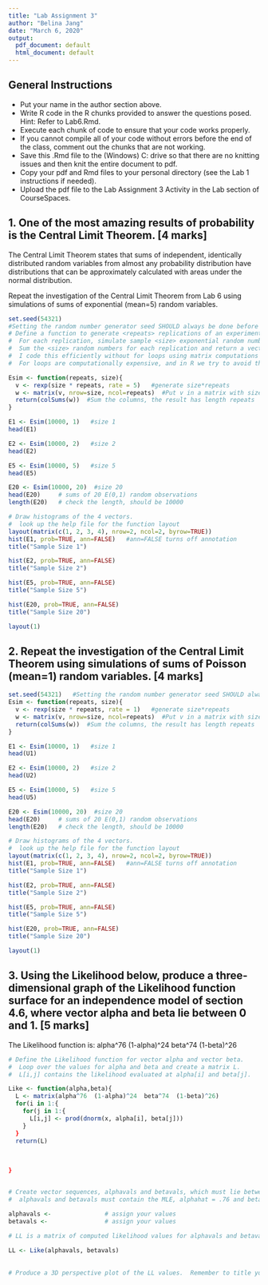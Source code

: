 ```yaml
---
title: "Lab Assignment 3"
author: "Belina Jang"
date: "March 6, 2020"
output:
  pdf_document: default
  html_document: default
---
```


## General Instructions

* Put your name in the author section above.
* Write R code in the R chunks provided to answer the questions posed. Hint:  Refer to Lab6.Rmd.
* Execute each chunk of code to ensure that your code works properly.
* If you cannot compile all of your code without errors before the end of the class, 
comment out the chunks that are not working.
* Save this .Rmd file to the (Windows) C: drive so that there are no knitting issues and then knit the entire document to pdf.
* Copy your pdf and Rmd files to your personal directory (see the Lab 1 instructions if needed).
* Upload the pdf file to the Lab Assignment 3 Activity in the 
Lab section of CourseSpaces. 

## 1.  One of the most amazing results of probability is the Central Limit Theorem. [4 marks]
The Central Limit Theorem states that sums of independent, identically
distributed random variables from almost any probability distribution 
have distributions that can be approximately calculated with areas
under the normal distribution.

Repeat the investigation of the Central Limit Theorem
from Lab 6 using simulations of sums of exponential (mean=5) random variables.


```r
set.seed(54321)
#Setting the random number generator seed SHOULD always be done before simulating
# Define a function to generate <repeats> replications of an experiment. 
#  For each replication, simulate sample <size> exponential random numbers.
#  Sum the <size> random numbers for each replication and return a vector of length <repeats>.
#  I code this efficiently without for loops using matrix computations instead of loops.
#  For loops are computationally expensive, and in R we try to avoid them when we can

Esim <- function(repeats, size){
  v <- rexp(size * repeats, rate = 5)   #generate size*repeats
  w <- matrix(v, nrow=size, ncol=repeats)  #Put v in a matrix with size rows and repeats cols
  return(colSums(w))  #Sum the columns, the result has length repeats
}

E1 <- Esim(10000, 1)   #size 1
head(E1)

E2 <- Esim(10000, 2)   #size 2
head(E2)

E5 <- Esim(10000, 5)   #size 5
head(E5)

E20 <- Esim(10000, 20)  #size 20
head(E20)     # sums of 20 E(0,1) random observations
length(E20)   # check the length, should be 10000

# Draw histograms of the 4 vectors.
#  look up the help file for the function layout
layout(matrix(c(1, 2, 3, 4), nrow=2, ncol=2, byrow=TRUE))  
hist(E1, prob=TRUE, ann=FALSE)   #ann=FALSE turns off annotation
title("Sample Size 1")

hist(E2, prob=TRUE, ann=FALSE) 
title("Sample Size 2")

hist(E5, prob=TRUE, ann=FALSE) 
title("Sample Size 5")

hist(E20, prob=TRUE, ann=FALSE) 
title("Sample Size 20")

layout(1)

```

## 2.  Repeat the investigation of the Central Limit Theorem using simulations of sums of Poisson (mean=1) random variables. [4 marks]

```r
set.seed(54321)   #Setting the random number generator seed SHOULD always be done before simulating
Esim <- function(repeats, size){
  v <- rexp(size * repeats, rate = 1)   #generate size*repeats
  w <- matrix(v, nrow=size, ncol=repeats)  #Put v in a matrix with size rows and repeats cols
  return(colSums(w))  #Sum the columns, the result has length repeats
}

E1 <- Esim(10000, 1)   #size 1
head(U1)

E2 <- Esim(10000, 2)   #size 2
head(U2)

E5 <- Esim(10000, 5)   #size 5
head(U5)

E20 <- Esim(10000, 20)  #size 20
head(E20)     # sums of 20 E(0,1) random observations
length(E20)   # check the length, should be 10000

# Draw histograms of the 4 vectors.
#  look up the help file for the function layout
layout(matrix(c(1, 2, 3, 4), nrow=2, ncol=2, byrow=TRUE))  
hist(E1, prob=TRUE, ann=FALSE)   #ann=FALSE turns off annotation
title("Sample Size 1")

hist(E2, prob=TRUE, ann=FALSE) 
title("Sample Size 2")

hist(E5, prob=TRUE, ann=FALSE) 
title("Sample Size 5")

hist(E20, prob=TRUE, ann=FALSE) 
title("Sample Size 20")

layout(1)

```


## 3. Using the Likelihood below, produce a three-dimensional graph of the Likelihood function surface for an independence model of section 4.6, where vector alpha and beta lie between 0 and 1. [5 marks]

The Likelihood function is:  alpha^76  (1-alpha)^24  beta^74  (1-beta)^26  


```r
# Define the Likelihood function for vector alpha and vector beta.
#  Loop over the values for alpha and beta and create a matrix L.
#  L[i,j] contains the likelihood evaluated at alpha[i] and beta[j].

Like <- function(alpha,beta){
  L <- matrix(alpha^76  (1-alpha)^24  beta^74  (1-beta)^26)
  for(i in 1:{
    for(j in 1:{
      L[i,j] <- prod(dnorm(x, alpha[i], beta[j]))
    }
  }
  return(L)
  
  
  
}


# Create vector sequences, alphavals and betavals, which must lie between 0 and 1.
#  alphavals and betavals must contain the MLE, alphahat = .76 and betahat = .74

alphavals <-               # assign your values
betavals <-                # assign your values
  
# LL is a matrix of computed likelihood values for alphavals and betavals.

LL <- Like(alphavals, betavals)
  
  
# Produce a 3D perspective plot of the LL values.  Remember to title your plot.


```


